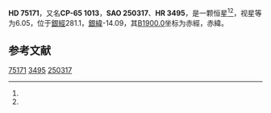 {{Starbox begin
| name = HD 75171
}}
{{Starbox observe
| epoch = [[J2000.0|J2000.0]]
| constell = {{星座名待查}}<ref name=SIMBAD>{{cite web
 | url=http://simbad.u-strasbg.fr/simbad/sim-id?Ident=HR+3495
 | title =Pulsating variable Star
 | publisher=Centre de Données astronomiques de Strasbourg
 | work=SIMBAD
 | accessdate=2012-07-13}}</ref><ref name=DATA>{{cite web
 | url=http://vizier.u-strasbg.fr/viz-bin/VizieR-5?-out.add=.&-source=5050&-corr=PK=HR&-out.max=9999&HR=3495
 | title=VizieR Detailed Page
 | accessdate=2012-07-13
 | archive-date=2016-03-05
 | archive-url=https://web.archive.org/web/20160305015406/http://vizier.u-strasbg.fr/viz-bin/VizieR-5?-out.add=.&-source=5050&-corr=PK=HR&-out.max=9999&HR=3495
 | dead-url=no
 }}</ref>
| 星官 = 
| ra = {{RA|8|44|30}}<ref name=SIMBAD /><ref name=DATA />
| dec = {{DEC|-65|49|32}}<ref name=SIMBAD /><ref name=DATA />
| appmag_v = 6.05<ref name=SIMBAD /><ref name=DATA />
}}
{{Starbox character
| class = A4V<ref name=SIMBAD /><ref name=DATA />
| b-v = 0.2<ref name=SIMBAD /><ref name=DATA />
| u-b = 0.08<ref name=SIMBAD /><ref name=DATA />
| r-i = <ref name=SIMBAD /><ref name=DATA />
| variable = 
}}
{{Starbox astrometry
| radial_v = 0.08
| prop_mo_ra = 9
| parallax = 
| p_error = 
}}
{{Starbox catalog
| names =CP-65 1013，[[SAO星表|SAO]] 250317，[[HD星表|HD]] 75171，[[HR星表|HR]] 3495}}
{{Starbox reference |Simbad=HR+3495}}
{{Starbox end}}

'''HD 75171'''，又名'''CP-65 1013'''，'''SAO 250317'''、'''HR 3495'''，是一颗恒星<ref name=SIMBAD /><ref name=DATA />，视星等为6.05，位于[[銀道座標系|銀經]]281.1，[[銀道座標系|銀緯]]-14.09，其[[B1900.0|B1900.0]]坐标为赤經{{RA|8|43|6.6}}，赤緯{{DEC|-65|-14.09|48}}。

== 参考文献 ==
{{reflist}}

{{star-stub}}

[[Category:HD和HDE天體|75171]]
[[Category:HR天體|3495]]
[[Category:SAO天體|250317]]